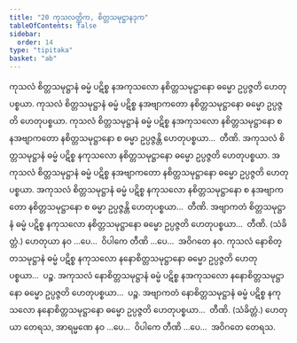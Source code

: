 ```yaml
---
title: "20 ကုသလတ္တိက, စိတ္တသမုဋ္ဌာနဒုက"
tableOfContents: false
sidebar:
  order: 14
type: "tipitaka"
basket: "ab"
---
```



<DynamicBreadcrumb />

<Division number="38">

<Paragraph number="103">
ကုသလံ စိတ္တသမုဋ္ဌာနံ ဓမ္မံ ပဋိစ္စ နအကုသလော နစိတ္တသမုဋ္ဌာနော ဓမ္မော ဥပ္ပဇ္ဇတိ ဟေတုပစ္စယာ. ကုသလံ စိတ္တသမုဋ္ဌာနံ ဓမ္မံ ပဋိစ္စ နအဗျာကတော နစိတ္တသမုဋ္ဌာနော ဓမ္မော ဥပ္ပဇ္ဇတိ ဟေတုပစ္စယာ. ကုသလံ စိတ္တသမုဋ္ဌာနံ ဓမ္မံ ပဋိစ္စ နအကုသလော နစိတ္တသမုဋ္ဌာနော စ နအဗျာကတော နစိတ္တသမုဋ္ဌာနော စ ဓမ္မာ ဥပ္ပဇ္ဇန္တိ ဟေတုပစ္စယာ…  တီဏိ.
</Paragraph>

<Paragraph number="104">
အကုသလံ စိတ္တသမုဋ္ဌာနံ ဓမ္မံ ပဋိစ္စ နကုသလော နစိတ္တသမုဋ္ဌာနော ဓမ္မော ဥပ္ပဇ္ဇတိ ဟေတုပစ္စယာ. အကုသလံ စိတ္တသမုဋ္ဌာနံ ဓမ္မံ ပဋိစ္စ နအဗျာကတော နစိတ္တသမုဋ္ဌာနော ဓမ္မော ဥပ္ပဇ္ဇတိ ဟေတုပစ္စယာ. အကုသလံ စိတ္တသမုဋ္ဌာနံ ဓမ္မံ ပဋိစ္စ နကုသလော နစိတ္တသမုဋ္ဌာနော စ နအဗျာကတော နစိတ္တသမုဋ္ဌာနော စ ဓမ္မာ ဥပ္ပဇ္ဇန္တိ ဟေတုပစ္စယာ…  တီဏိ.
</Paragraph>

<Paragraph number="105">
အဗျာကတံ စိတ္တသမုဋ္ဌာနံ ဓမ္မံ ပဋိစ္စ နကုသလော နစိတ္တသမုဋ္ဌာနော ဓမ္မော ဥပ္ပဇ္ဇတိ ဟေတုပစ္စယာ…  တီဏိ. (သံခိတ္တံ.)
</Paragraph>

<Paragraph number="106">
ဟေတုယာ နဝ …ပေ…  ဝိပါကေ တီဏိ …ပေ…  အဝိဂတေ နဝ.
</Paragraph>

</Division>
<Division number="39">

<Paragraph number="107">
ကုသလံ နောစိတ္တသမုဋ္ဌာနံ ဓမ္မံ ပဋိစ္စ နကုသလော နနောစိတ္တသမုဋ္ဌာနော ဓမ္မော ဥပ္ပဇ္ဇတိ ဟေတုပစ္စယာ…  ပဉ္စ.
</Paragraph>

<Paragraph number="108">
အကုသလံ နောစိတ္တသမုဋ္ဌာနံ ဓမ္မံ ပဋိစ္စ နအကုသလော နနောစိတ္တသမုဋ္ဌာနော ဓမ္မော ဥပ္ပဇ္ဇတိ ဟေတုပစ္စယာ…  ပဉ္စ.
</Paragraph>

<Paragraph number="109">
အဗျာကတံ နောစိတ္တသမုဋ္ဌာနံ ဓမ္မံ ပဋိစ္စ နကုသလော နနောစိတ္တသမုဋ္ဌာနော ဓမ္မော ဥပ္ပဇ္ဇတိ ဟေတုပစ္စယာ…  တီဏိ. (သံခိတ္တံ.)
</Paragraph>

<Paragraph number="110">
ဟေတုယာ တေရသ, အာရမ္မဏေ နဝ …ပေ…  ဝိပါကေ တီဏိ …ပေ…  အဝိဂတေ တေရသ.
</Paragraph>
</Division>